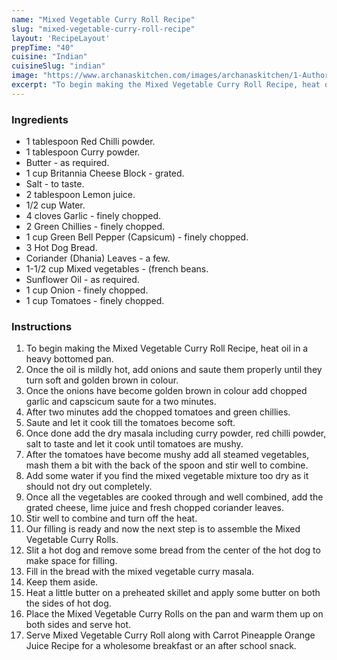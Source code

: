 ---
name: "Mixed Vegetable Curry Roll Recipe"
slug: "mixed-vegetable-curry-roll-recipe"
layout: 'RecipeLayout'
prepTime: "40"
cuisine: "Indian"
cuisineSlug: "indian"
image: "https://www.archanaskitchen.com/images/archanaskitchen/1-Author/Pooja_Thakur/Veg_Curry_Roll.jpg"
excerpt: "To begin making the Mixed Vegetable Curry Roll Recipe, heat oil in a heavy bottomed pan"
---

### Ingredients

- 1 tablespoon Red Chilli powder.
- 1 tablespoon Curry powder.
- Butter - as required.
- 1 cup Britannia Cheese Block - grated.
- Salt - to taste.
- 2 tablespoon Lemon juice.
- 1/2 cup Water.
- 4 cloves Garlic - finely chopped.
- 2 Green Chillies - finely chopped.
- 1 cup Green Bell Pepper (Capsicum) - finely chopped.
- 3 Hot Dog Bread.
- Coriander (Dhania) Leaves - a few.
- 1-1/2 cup Mixed vegetables - (french beans.
- Sunflower Oil - as required.
- 1 cup Onion - finely chopped.
- 1 cup Tomatoes - finely chopped.

### Instructions

1. To begin making the Mixed Vegetable Curry Roll Recipe, heat oil in a heavy bottomed pan.
1. Once the oil is mildly hot, add onions and saute them properly until they turn soft and golden brown in colour.
1. Once the onions have become golden brown in colour add chopped garlic and capscicum saute for a two minutes.
1. After two minutes add the chopped tomatoes and green chillies.
1. Saute and let it cook till the tomatoes become soft.
1. Once done add the dry masala including curry powder, red chilli powder, salt to taste and let it cook until tomatoes are mushy.
1. After the tomatoes have become mushy add all steamed vegetables, mash them a bit with the back of the spoon and stir well to combine.
1. Add some water if you find the mixed vegetable mixture too dry as it should not dry out completely.
1. Once all the vegetables are cooked through and well combined, add the grated cheese, lime juice and fresh chopped coriander leaves.
1. Stir well to combine and turn off the heat.
1. Our filling is ready and now the next step is to assemble the Mixed Vegetable Curry Rolls.
1. Slit a hot dog and remove some bread from the center of the hot dog to make space for filling.
1. Fill in the bread with the mixed vegetable curry masala.
1. Keep them aside.
1. Heat a little butter on a preheated skillet and apply some butter on both the sides of hot dog.
1. Place the Mixed Vegetable Curry Rolls on the pan and warm them up on both sides and serve hot.
1. Serve Mixed Vegetable Curry Roll along with Carrot Pineapple Orange Juice Recipe for a wholesome breakfast or an after school snack.

